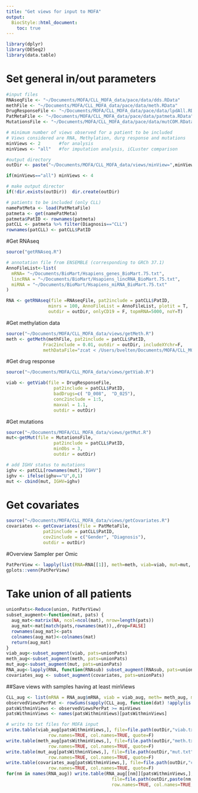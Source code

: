 ```yaml
---
title: "Get views for input to MOFA"
output:
  BiocStyle::html_document:
    toc: true
---
```


```r
library(dplyr)
library(DESeq2)
library(data.table)
```


# Set general in/out parameters
```r
#input files
RNAseqFile <- "~/Documents/MOFA/CLL_MOFA_data/pace/data/dds.RData"
methFile <- "~/Documents/MOFA/CLL_MOFA_data/pace/data/meth.RData"
DrugResponseFile <- "~/Documents/MOFA/CLL_MOFA_data/pace/data/lpdAll.RData"
PatMetaFile <- "~/Documents/MOFA/CLL_MOFA_data/pace/data/patmeta.RData"
MutationsFile <- "~/Documents/MOFA/CLL_MOFA_data/pace/data/mutCOM.RData"

# minimum number of views observed for a patient to be included 
# Views considered are RNA, Methylation, durg response and mutations
minViews <- 2       #for analysis
minViews <- "all"   #for imputation analysis, iCLuster comparison

#output directory
outDir <- paste("~/Documents/MOFA/CLL_MOFA_data/views/minView=",minViews, sep="")

if(minViews=="all") minViews <- 4

# make output director
if(!dir.exists(outDir))  dir.create(outDir)

# patients to be included (only CLL)
namePatMeta <- load(PatMetaFile)
patmeta <- get(namePatMeta)
patmeta$PatID <- rownames(patmeta)
patCLL <- patmeta %>% filter(Diagnosis=="CLL")
rownames(patCLL) <- patCLL$PatID
```

#Get RNAseq
```r
source("getRNAseq.R")

# annotation file from ENSEMBLE (corresponding to GRCh 37.1)
AnnoFileList<-list(
  mRNA= "~/Documents/BioMart/Hsapiens_genes_BioMart.75.txt",
  lincRNA = "~/Documents/BioMart/Hsapiens_lincRNA_BioMart.75.txt",
  miRNA = "~/Documents/BioMart/Hsapiens_miRNA_BioMart.75.txt"
)

RNA <- getRNAseq(file =RNAseqFile, pat2include = patCLL$PatID,
                minrs = 100, AnnoFileList = AnnoFileList, plotit = T,
                outdir = outDir, onlyCD19 = F, topmRNA=5000, noY=T)
```

#Get methylation data
```r
source("~/Documents/MOFA/CLL_MOFA_data/views/getMeth.R")
meth <- getMeth(methFile, pat2include = patCLL$PatID,
              Frac2include = 0.01, outdir = outDir, includeXYchr=F,
              methDataFile="zcat < /Users/bvelten/Documents/MOFA/CLL_MOFA_data/methylation/in/met.tsv.gz")
```

#Get drug response 
```r
source("~/Documents/MOFA/CLL_MOFA_data/views/getViab.R")

viab <- getViab(file = DrugResponseFile, 
                  pat2include = patCLL$PatID,
                  badDrugs=c( "D_008",  "D_025"), 
                  conc2include = 1:5,
                  maxval = 1.1,
                  outdir = outDir)
```

#Get mutations
```r
source("~/Documents/MOFA/CLL_MOFA_data/views/getMut.R")
mut<-getMut(file = MutationsFile, 
                  pat2include = patCLL$PatID,
                  minObs = 3,
                  outdir = outDir)

# add IGHV status to mutations
ighv <- patCLL[rownames(mut),"IGHV"]
ighv <- ifelse(ighv=="U",0,1)
mut <- cbind(mut, IGHV=ighv)
```

# Get covariates
```r
source("~/Documents/MOFA/CLL_MOFA_data/views/getCovariates.R")
covariates <- getCovariates(file = PatMetaFile,
              pat2include = patCLL$PatID,
              cov2include = c("Gender", "Diagnosis"),
              outdir = outDir)
```

#Overview Sampler per Omic
```r
PatPerView <- lapply(list(RNA=RNA[[1]], meth=meth, viab=viab, mut=mut, covariates = covariates), rownames)
gplots::venn(PatPerView)
```


# Take union of all patients
```r
unionPats<-Reduce(union, PatPerView)
subset_augment<-function(mat, pats) {
  aug_mat<-matrix(NA, ncol=ncol(mat), nrow=length(pats))
  aug_mat<-mat[match(pats,rownames(mat)),,drop=FALSE]
  rownames(aug_mat)<-pats
  colnames(aug_mat)<-colnames(mat)
  return(aug_mat)
}
viab_aug<-subset_augment(viab, pats=unionPats)
meth_aug<-subset_augment(meth, pats=unionPats)
mut_aug<-subset_augment(mut, pats=unionPats)
RNA_aug<-lapply(RNA, function(RNAsub) subset_augment(RNAsub, pats=unionPats))
covariates_aug <- subset_augment(covariates, pats=unionPats)
```

##Save views with samples having at least minViews
```r
CLL_aug <- list(mRNA = RNA_aug$mRNA, viab = viab_aug, meth= meth_aug, mut =mut_aug)
observedViewsPerPat <- rowSums(sapply(CLL_aug, function(dat) !apply(is.na(dat),1,all)))
patsWithminViews <- observedViewsPerPat >= minViews
patsWithminViews <- names(patsWithminViews)[patsWithminViews]

# write to txt files for MOFA input
write.table(viab_aug[patsWithminViews,], file=file.path(outDir,"viab.txt"),
                row.names=TRUE, col.names=TRUE, quote=F)
write.table(meth_aug[patsWithminViews,], file=file.path(outDir,"meth.txt"),
                row.names=TRUE, col.names=TRUE, quote=F)
write.table(mut_aug[patsWithminViews,], file=file.path(outDir,"mut.txt"),
                row.names=TRUE, col.names=TRUE, quote=F)
write.table(covariates_aug[patsWithminViews,], file=file.path(outDir,"covariates.txt"),
                row.names=TRUE, col.names=TRUE, quote=F)
for(nm in names(RNA_aug)) write.table(RNA_aug[[nm]][patsWithminViews,],
                                        file=file.path(outDir,paste(nm,".txt", sep="")),
                                        row.names=TRUE, col.names=TRUE, quote=F)
```
